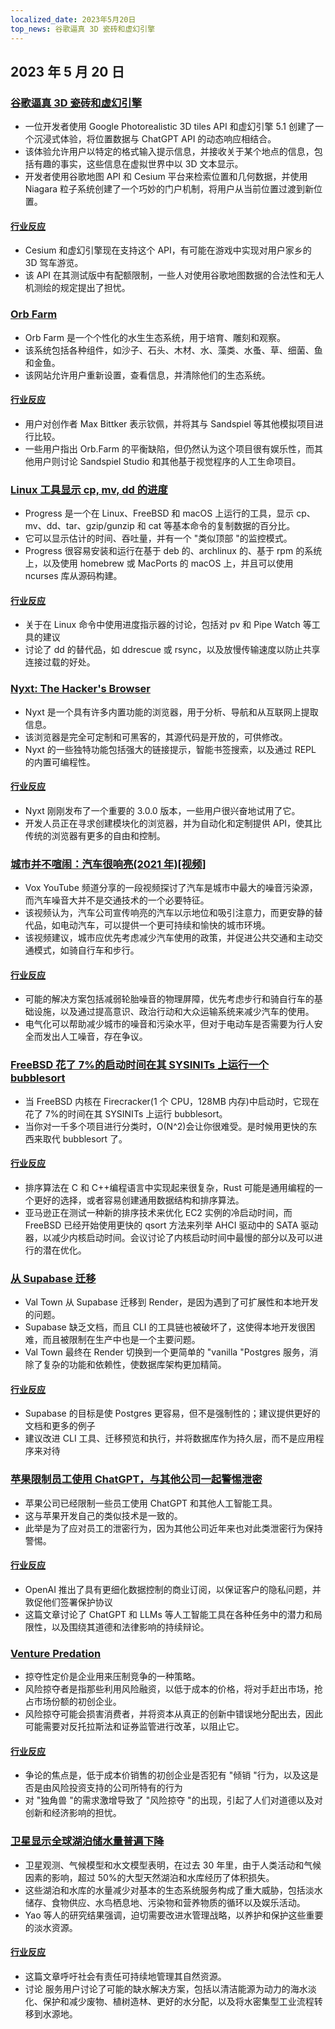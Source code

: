 ```yaml
---
localized_date: 2023年5月20日
top_news: 谷歌逼真 3D 瓷砖和虚幻引擎
---
```




## 2023 年 5 月 20 日

### [谷歌逼真 3D 瓷砖和虚幻引擎](https://nilsbakker.nl/portfolio/3d-tiles/)

- 一位开发者使用 Google Photorealistic 3D tiles API 和虚幻引擎 5.1 创建了一个沉浸式体验，将位置数据与 ChatGPT API 的动态响应相结合。
- 该体验允许用户以特定的格式输入提示信息，并接收关于某个地点的信息，包括有趣的事实，这些信息在虚拟世界中以 3D 文本显示。
- 开发者使用谷歌地图 API 和 Cesium 平台来检索位置和几何数据，并使用 Niagara 粒子系统创建了一个巧妙的门户机制，将用户从当前位置过渡到新位置。

#### [行业反应](http://news.ycombinator.com/item?id=36000631)

- Cesium 和虚幻引擎现在支持这个 API，有可能在游戏中实现对用户家乡的 3D 驾车游览。
- 该 API 在其测试版中有配额限制，一些人对使用谷歌地图数据的合法性和无人机测绘的规定提出了担忧。

### [Orb Farm](https://orb.farm/)

- Orb Farm 是一个个性化的水生生态系统，用于培育、雕刻和观察。
- 该系统包括各种组件，如沙子、石头、木材、水、藻类、水蚤、草、细菌、鱼和金鱼。
- 该网站允许用户重新设置，查看信息，并清除他们的生态系统。

#### [行业反应](http://news.ycombinator.com/item?id=35999835)

- 用户对创作者 Max Bittker 表示钦佩，并将其与 Sandspiel 等其他模拟项目进行比较。
- 一些用户指出 Orb.Farm 的平衡缺陷，但仍然认为这个项目很有娱乐性，而其他用户则讨论 Sandspiel Studio 和其他基于视觉程序的人工生命项目。

### [Linux 工具显示 cp, mv, dd 的进度](https://github.com/Xfennec/progress)

- Progress 是一个在 Linux、FreeBSD 和 macOS 上运行的工具，显示 cp、mv、dd、tar、gzip/gunzip 和 cat 等基本命令的复制数据的百分比。
- 它可以显示估计的时间、吞吐量，并有一个 "类似顶部 "的监控模式。
- Progress 很容易安装和运行在基于 deb 的、archlinux 的、基于 rpm 的系统上，以及使用 homebrew 或 MacPorts 的 macOS 上，并且可以使用 ncurses 库从源码构建。

#### [行业反应](http://news.ycombinator.com/item?id=36000407)

- 关于在 Linux 命令中使用进度指示器的讨论，包括对 pv 和 Pipe Watch 等工具的建议
- 讨论了 dd 的替代品，如 ddrescue 或 rsync，以及放慢传输速度以防止共享连接过载的好处。

### [Nyxt: The Hacker's Browser](https://nyxt.atlas.engineer/)

- Nyxt 是一个具有许多内置功能的浏览器，用于分析、导航和从互联网上提取信息。
- 该浏览器是完全可定制和可黑客的，其源代码是开放的，可供修改。
- Nyxt 的一些独特功能包括强大的链接提示，智能书签搜索，以及通过 REPL 的内置可编程性。

#### [行业反应](http://news.ycombinator.com/item?id=36006423)

- Nyxt 刚刚发布了一个重要的 3.0.0 版本，一些用户很兴奋地试用了它。
- 开发人员正在寻求创建模块化的浏览器，并为自动化和定制提供 API，使其比传统的浏览器有更多的自由和控制。

### [城市并不喧闹：汽车很响亮(2021 年)[视频]](https://www.youtube.com/watch?v=CTV-wwszGw8)

- Vox YouTube 频道分享的一段视频探讨了汽车是城市中最大的噪音污染源，而汽车噪音大并不是交通技术的一个必要特征。
- 该视频认为，汽车公司宣传响亮的汽车以示地位和吸引注意力，而更安静的替代品，如电动汽车，可以提供一个更可持续和愉快的城市环境。
- 该视频建议，城市应优先考虑减少汽车使用的政策，并促进公共交通和主动交通模式，如骑自行车和步行。

#### [行业反应](http://news.ycombinator.com/item?id=35999950)

- 可能的解决方案包括减弱轮胎噪音的物理屏障，优先考虑步行和骑自行车的基础设施，以及通过提高意识、政治行动和大众运输系统来减少汽车的使用。
- 电气化可以帮助减少城市的噪音和污染水平，但对于电动车是否需要为行人安全而发出人工噪音，存在争议。

### [FreeBSD 花了 7%的启动时间在其 SYSINITs 上运行一个 bubblesort](https://twitter.com/cperciva/status/1659558311920914432)

- 当 FreeBSD 内核在 Firecracker(1 个 CPU，128MB 内存)中启动时，它现在花了 7%的时间在其 SYSINITs 上运行 bubblesort。
- 当你对一千多个项目进行分类时，O(N^2)会让你很难受。是时候用更快的东西来取代 bubblesort 了。

#### [行业反应](http://news.ycombinator.com/item?id=36002574)

- 排序算法在 C 和 C++编程语言中实现起来很复杂，Rust 可能是通用编程的一个更好的选择，或者容易创建通用数据结构和排序算法。
- 亚马逊正在测试一种新的排序技术来优化 EC2 实例的冷启动时间，而 FreeBSD 已经开始使用更快的 qsort 方法来列举 AHCI 驱动中的 SATA 驱动器，以减少内核启动时间。会议讨论了内核启动时间中最慢的部分以及可以进行的潜在优化。

### [从 Supabase 迁移](https://blog.val.town/blog/migrating-from-supabase)

- Val Town 从 Supabase 迁移到 Render，是因为遇到了可扩展性和本地开发的问题。
- Supabase 缺乏文档，而且 CLI 的工具链也被破坏了，这使得本地开发很困难，而且被限制在生产中也是一个主要问题。
- Val Town 最终在 Render 切换到一个更简单的 "vanilla "Postgres 服务，消除了复杂的功能和依赖性，使数据库架构更加精简。

#### [行业反应](http://news.ycombinator.com/item?id=36004925)

- Supabase 的目标是使 Postgres 更容易，但不是强制性的；建议提供更好的文档和更多的例子
- 建议改进 CLI 工具、迁移预览和执行，并将数据库作为持久层，而不是应用程序来对待

### [苹果限制员工使用 ChatGPT，与其他公司一起警惕泄密](https://www.wsj.com/articles/apple-restricts-use-of-chatgpt-joining-other-companies-wary-of-leaks-d44d7d34)

- 苹果公司已经限制一些员工使用 ChatGPT 和其他人工智能工具。
- 这与苹果开发自己的类似技术是一致的。
- 此举是为了应对员工的泄密行为，因为其他公司近年来也对此类泄密行为保持警惕。

#### [行业反应](http://news.ycombinator.com/item?id=36000079)

- OpenAI 推出了具有更细化数据控制的商业订阅，以保证客户的隐私问题，并敦促他们签署保护协议
- 这篇文章讨论了 ChatGPT 和 LLMs 等人工智能工具在各种任务中的潜力和局限性，以及围绕其道德和法律影响的持续辩论。

### [Venture Predation](https://papers.ssrn.com/sol3/papers.cfm?abstract_id=4437360)

- 掠夺性定价是企业用来压制竞争的一种策略。
- 风险掠夺者是指那些利用风险融资，以低于成本的价格，将对手赶出市场，抢占市场份额的初创企业。
- 风险掠夺可能会损害消费者，并将资本从真正的创新中错误地分配出去，因此可能需要对反托拉斯法和证券监管进行改革，以阻止它。

#### [行业反应](http://news.ycombinator.com/item?id=36003096)

- 争论的焦点是，低于成本价销售的初创企业是否犯有 "倾销 "行为，以及这是否是由风险投资支持的公司所特有的行为
- 对 "独角兽 "的需求激增导致了 "风险掠夺 "的出现，引起了人们对道德以及对创新和经济影响的担忧。

### [卫星显示全球湖泊储水量普遍下降](https://www.science.org/doi/10.1126/science.abo2812)

- 卫星观测、气候模型和水文模型表明，在过去 30 年里，由于人类活动和气候因素的影响，超过 50%的大型天然湖泊和水库经历了体积损失。
- 这些湖泊和水库的水量减少对基本的生态系统服务构成了重大威胁，包括淡水储存、食物供应、水鸟栖息地、污染物和营养物质的循环以及娱乐活动。
- Yao 等人的研究结果强调，迫切需要改进水管理战略，以养护和保护这些重要的淡水资源。

#### [行业反应](http://news.ycombinator.com/item?id=35999438)

- 这篇文章呼吁社会有责任可持续地管理其自然资源。
- 讨论 服务用户讨论了可能的缺水解决方案，包括以清洁能源为动力的海水淡化、保护和减少废物、植树造林、更好的水分配，以及将水密集型工业流程转移到水源地。

</Steps>
